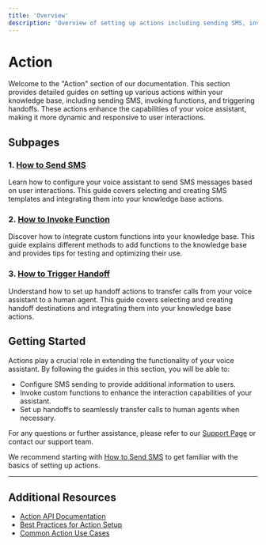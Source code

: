 ```yaml
---
title: 'Overview'
description: 'Overview of setting up actions including sending SMS, invoking functions, and triggering handoffs'
---
```


# Action

Welcome to the "Action" section of our documentation. This section provides detailed guides on setting up various actions within your knowledge base, including sending SMS, invoking functions, and triggering handoffs. These actions enhance the capabilities of your voice assistant, making it more dynamic and responsive to user interactions.

## Subpages

### 1. [How to Send SMS](./how-to-send-sms)
Learn how to configure your voice assistant to send SMS messages based on user interactions. This guide covers selecting and creating SMS templates and integrating them into your knowledge base actions.

### 2. [How to Invoke Function](./how-to-invoke-function)
Discover how to integrate custom functions into your knowledge base. This guide explains different methods to add functions to the knowledge base and provides tips for testing and optimizing their use.

### 3. [How to Trigger Handoff](./how-to-trigger-handoff)
Understand how to set up handoff actions to transfer calls from your voice assistant to a human agent. This guide covers selecting and creating handoff destinations and integrating them into your knowledge base actions.

## Getting Started

Actions play a crucial role in extending the functionality of your voice assistant. By following the guides in this section, you will be able to:
- Configure SMS sending to provide additional information to users.
- Invoke custom functions to enhance the interaction capabilities of your assistant.
- Set up handoffs to seamlessly transfer calls to human agents when necessary.

For any questions or further assistance, please refer to our [Support Page](/docs/support) or contact our support team.

We recommend starting with [How to Send SMS](./how-to-send-sms) to get familiar with the basics of setting up actions.

---

## Additional Resources

- [Action API Documentation](/docs/api/action)
- [Best Practices for Action Setup](/docs/best-practices/actions)
- [Common Action Use Cases](/docs/use-cases/actions)
